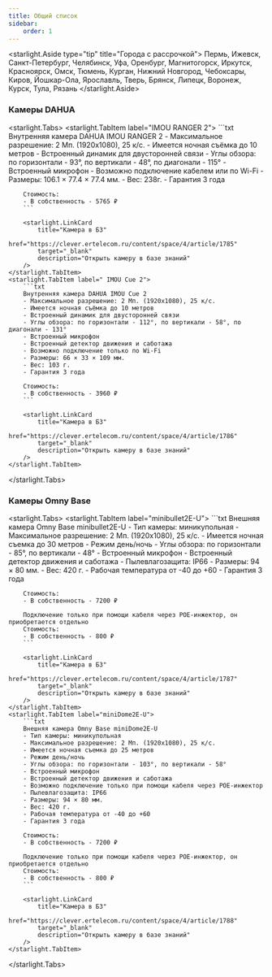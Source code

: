 ```yaml
---
title: Общий список
sidebar:
    order: 1
---
```


<starlight.Aside type="tip" title="Города с рассрочкой">
    Пермь, Ижевск, Санкт-Петербург, Челябинск, Уфа, Оренбург, Магнитогорск, Иркутск, Красноярск, Омск, Тюмень, Курган, Нижний Новгород, Чебоксары, Киров, Йошкар-Ола, Ярославль, Тверь, Брянск, Липецк, Воронеж, Курск, Тула, Рязань
</starlight.Aside>

### Камеры DAHUA
<starlight.Tabs>
    <starlight.TabItem label="IMOU RANGER 2">
        ```txt
        Внутренняя камера DAHUA IMOU RANGER 2
        - Максимальное разрешение: 2 Мп. (1920х1080), 25 к/с.
        - Имеется ночная съёмка до 10 метров
        - Встроенный динамик для двусторонней связи
        - Углы обзора: по горизонтали - 93°, по вертикали - 48°, по диагонали - 115°
        - Встроенный микрофон
        - Возможно подключение кабелем или по Wi-Fi
        - Размеры: 106.1 × 77.4 × 77.4 мм.
        - Вес: 238г.
        - Гарантия 3 года

        Стоимость:
        - В собственность - 5765 ₽
        ```

        <starlight.LinkCard
            title="Камера в БЗ"
            href="https://clever.ertelecom.ru/content/space/4/article/1785"
            target="_blank"
            description="Открыть камеру в базе знаний"
        />
    </starlight.TabItem>
    <starlight.TabItem label=" IMOU Cue 2">
        ```txt
        Внутренняя камера DAHUA IMOU Cue 2
        - Максимальное разрешение: 2 Мп. (1920х1080), 25 к/с.
        - Имеется ночная съёмка до 10 метров
        - Встроенный динамик для двусторонней связи
        - Углы обзора: по горизонтали - 112°, по вертикали - 58°, по диагонали - 131°
        - Встроенный микрофон
        - Встроенный детектор движения и саботажа
        - Возможно подключение только по Wi-Fi
        - Размеры: 66 × 33 × 109 мм.
        - Вес: 103 г.
        - Гарантия 3 года

        Стоимость:
        - В собственность - 3960 ₽
        ```

        <starlight.LinkCard
            title="Камера в БЗ"
            href="https://clever.ertelecom.ru/content/space/4/article/1786"
            target="_blank"
            description="Открыть камеру в базе знаний"
        />
    </starlight.TabItem>
</starlight.Tabs>

### Камеры Omny Base
<starlight.Tabs>
    <starlight.TabItem label="minibullet2E-U">
        ```txt
        Внешняя камера Omny Base minibullet2E-U
        - Тип камеры: миникупольная
        - Максимальное разрешение: 2 Мп. (1920х1080), 25 к/с.
        - Имеется ночная съемка до 30 метров
        - Режим день/ночь
        - Углы обзора: по горизонтали - 85°, по вертикали - 48°
        - Встроенный микрофон
        - Встроенный детектор движения и саботажа
        - Пылевлагозащита: IP66
        - Размеры: 94 × 80 мм.
        - Вес: 420 г.
        - Рабочая температура от -40 до +60
        - Гарантия 3 года

        Стоимость:
        - В собственность - 7200 ₽

        Подключение только при помощи кабеля через POE-инжектор, он приобретается отдельно
        Стоимость:
        - В собственность - 800 ₽
        ```

        <starlight.LinkCard
            title="Камера в БЗ"
            href="https://clever.ertelecom.ru/content/space/4/article/1787"
            target="_blank"
            description="Открыть камеру в базе знаний"
        />
    </starlight.TabItem>
    <starlight.TabItem label="miniDome2E-U">
        ```txt
        Внешняя камера Omny Base miniDome2E-U
        - Тип камеры: миникупольная
        - Максимальное разрешение: 2 Мп. (1920х1080), 25 к/с.
        - Имеется ночная съемка до 25 метров
        - Режим день/ночь
        - Углы обзора: по горизонтали - 103°, по вертикали - 58°
        - Встроенный микрофон
        - Встроенный детектор движения и саботажа
        - Возможно подключение только при помощи кабеля через POE-инжектор
        - Пылевлагозащита: IP66
        - Размеры: 94 × 80 мм.
        - Вес: 420 г.
        - Рабочая температура от -40 до +60
        - Гарантия 3 года

        Стоимость:
        - В собственность - 7200 ₽

        Подключение только при помощи кабеля через POE-инжектор, он приобретается отдельно
        Стоимость:
        - В собственность - 800 ₽
        ```

        <starlight.LinkCard
            title="Камера в БЗ"
            href="https://clever.ertelecom.ru/content/space/4/article/1788"
            target="_blank"
            description="Открыть камеру в базе знаний"
        />
    </starlight.TabItem>
</starlight.Tabs>